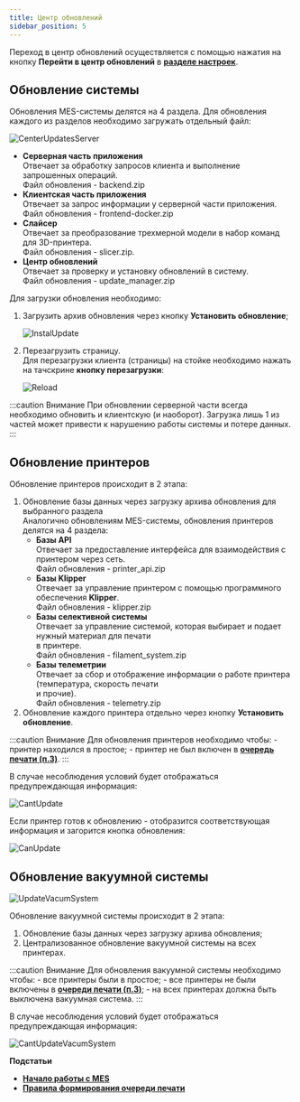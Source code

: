 ```yaml
---
title: Центр обновлений
sidebar_position: 5
---
```

Переход в центр обновлений осуществляется с помощью нажатия на кнопку **Перейти в центр обновлений** 
в [**разделе настроек**](/docs/StartWithMES/#настройки).

## Обновление системы 

Обновления МЕS-системы делятся на 4 раздела. Для обновления каждого из разделов необходимо 
загружать отдельный файл:

![CenterUpdatesServer](./img/CenterUpdatesServer.png)

- **Серверная часть приложения**\
  Отвечает за обработку запросов клиента и выполнение запрошенных операций.\
  Файл обновления - backend.zip
- **Клиентская часть приложения**\
  Отвечает за запрос информации у серверной части приложения.\
  Файл обновления - frontend-docker.zip
- **Слайсер**\
  Отвечает за преобразование трехмерной модели в набор команд для 3D-принтера.\
  Файл обновления - slicer.zip.
- **Центр обновлений**\
  Отвечает за проверку и установку обновлений в систему.\
  Файл обновления - update\_manager.zip

Для загрузки обновления необходимо:

1. Загрузить архив обновления через кнопку **Установить обновление**;

    ![InstalUpdate](./img/InstalUpdate.png)

2. Перезагрузить страницу.\
  Для перезагрузки клиента (страницы) на стойке необходимо нажать на тачскрине **кнопку перезагрузки**:
    
    ![Reload](./img/Reload.png)


:::caution Внимание
      При обновлении серверной части всегда необходимо обновить и клиентскую (и наоборот). 
      Загрузка лишь 1 из частей может привести к нарушению работы системы и потере данных.
:::

## Обновление принтеров

Обновление принтеров происходит в 2 этапа:

1. Обновление базы данных через загрузку архива обновления для выбранного раздела\
   Аналогично обновлениям MES-системы, обновления принтеров делятся на 4 раздела:
   - **Базы API**\
      Отвечает за предоставление интерфейса для взаимодействия с принтером через сеть.\
      Файл обновления - printer\_api.zip
   - **Базы Klipper**\
      Отвечает за управление принтером с помощью программного обеспечения **Klipper**.\
      Файл обновления - klipper.zip
   - **Базы селективной системы**\
      Отвечает за управление системой, которая выбирает и подает нужный материал для печати\
      в принтере.\
      Файл обновления - filament\_system.zip
   - **Базы телеметрии**\
      Отвечает за сбор и отображение информации о работе принтера (температура, скорость печати\
      и прочие).\
      Файл обновления - telemetry.zip
2. Обновление каждого принтера отдельно через кнопку **Установить обновление**.

:::caution Внимание
      Для обновления принтеров необходимо чтобы:
      - принтер находился в простое;
      - принтер не был включен в [**очередь печати (п.3)**](/docs/StartWithMES/#главная-страница).
:::

В случае несоблюдения условий будет отображаться предупреждающая информация:

![CantUpdate](./img/CantUpdate.png)

Если принтер готов к обновлению - отобразится соответствующая информация и загорится кнопка обновления:

![CanUpdate](./img/CanUpdate.png)

## Обновление вакуумной системы 

![UpdateVacumSystem](./img/UpdateVacumSystem.png)

Обновление вакуумной системы происходит в 2 этапа:

1. Обновление базы данных через загрузку архива обновления;
2. Централизованное обновление вакуумной системы на всех принтерах.

:::caution Внимание
      Для обновления вакуумной системы необходимо чтобы:
      - все принтеры были в простое;
      - все принтеры не были включены в [**очереди печати (п.3)**](/docs/StartWithMES/#главная-страница);
      - на всех принтерах должна быть выключена вакуумная система.
:::

В случае несоблюдения условий будет отображаться предупреждающая информация:

![CantUpdateVacumSystem](./img/CantUpdateVacumSystem.png)

**Подстатьи**
- [**Начало работы с MES**](https://mes-docs.onrender.com/docs/StartWithMES/)
- [**Правила формирования очереди печати**](https://mes-docs.onrender.com/docs/StartWithMES/PrintQueue/PrintQueueRules/)
